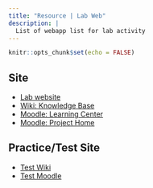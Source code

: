 ```yaml
---
title: "Resource | Lab Web"
description: |
  List of webapp list for lab activity
---
```


```r
knitr::opts_chunk$set(echo = FALSE)
```

## Site
- [Lab website](http://143.198.120.103/)
- [Wiki: Knowledge Base](http://143.198.120.103/wiki1)
- [Moodle: Learning Center](http://143.198.120.103/moodle1)
- [Moodle: Project Home](http://143.198.120.103/moodle2)

## Practice/Test Site
- [Test Wiki](http://143.198.120.103/wiki0)
- [Test Moodle](http://143.198.120.103/moodle0)

